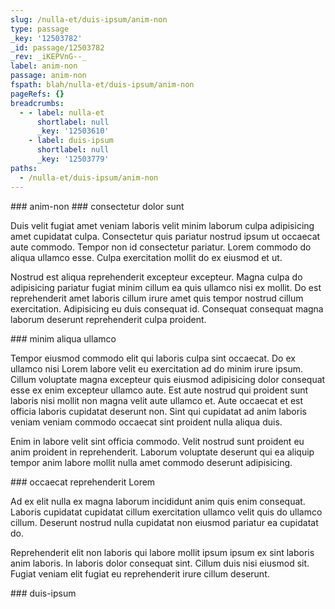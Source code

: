 ```yaml
---
slug: /nulla-et/duis-ipsum/anim-non
type: passage
_key: '12503782'
_id: passage/12503782
_rev: _iKEPVnG--_
label: anim-non
passage: anim-non
fspath: blah/nulla-et/duis-ipsum/anim-non
pageRefs: {}
breadcrumbs:
  - - label: nulla-et
      shortlabel: null
      _key: '12503610'
    - label: duis-ipsum
      shortlabel: null
      _key: '12503779'
paths:
  - /nulla-et/duis-ipsum/anim-non
---
```


<NuggetArea>
<Passage slug="/nulla-et/duis-ipsum/anim-non" type="passage" _key="12503782" _id="passage/12503782" _rev="_iKEPVnG--_" label="anim-non" passage="anim-non" fspath="blah/nulla-et/duis-ipsum/anim-non" paths="/nulla-et/duis-ipsum/anim-non">
<NuggetBody>
### anim-non

</NuggetBody>
<Breadcrumbs>
<Crumbs>
<Crumb _key="12503610" label="nulla-et" /><Crumb _key="12503779" label="duis-ipsum" />
</Crumbs>
</Breadcrumbs>
</Passage>

<NuggetsInbound>
</NuggetsInbound>
<NuggetsOutbound>
<Nugget direction="outbound" type="nugget" _key="324eb091-74fa-40ba-9147-5ca049d4e020" _id="nugget/324eb091-74fa-40ba-9147-5ca049d4e020" _rev="_iKEPVnK---" fspath="blah/nulla-et/duis-ipsum/anim-non/consectetur-dolor-sunt.md" label="consectetur dolor sunt" paths="/nulla-et/duis-ipsum/anim-non/consectetur-dolor-sunt" slug="/nulla-et/duis-ipsum/anim-non/consectetur-dolor-sunt">
<NuggetBody>
### consectetur dolor sunt

Duis velit fugiat amet veniam laboris velit minim laborum culpa adipisicing amet cupidatat culpa. Consectetur quis pariatur nostrud ipsum ut occaecat aute commodo. Tempor non id consectetur pariatur. Lorem commodo do aliqua ullamco esse. Culpa exercitation mollit do ex eiusmod et ut.

Nostrud est aliqua reprehenderit excepteur excepteur. Magna culpa do adipisicing pariatur fugiat minim cillum ea quis ullamco nisi ex mollit. Do est reprehenderit amet laboris cillum irure amet quis tempor nostrud cillum exercitation. Adipisicing eu duis consequat id. Consequat consequat magna laborum deserunt reprehenderit culpa proident.

</NuggetBody>
</Nugget>

<Nugget direction="outbound" type="nugget" _key="add84f6a-1ecb-48f1-918c-90936a05ee90" _id="nugget/add84f6a-1ecb-48f1-918c-90936a05ee90" _rev="_iKEPVnK--_" fspath="blah/nulla-et/duis-ipsum/anim-non/minim-aliqua-ullamco.md" label="minim aliqua ullamco" paths="/nulla-et/duis-ipsum/anim-non/minim-aliqua-ullamco" slug="/nulla-et/duis-ipsum/anim-non/minim-aliqua-ullamco">
<NuggetBody>
### minim aliqua ullamco

Tempor eiusmod commodo elit qui laboris culpa sint occaecat. Do ex ullamco nisi Lorem labore velit eu exercitation ad do minim irure ipsum. Cillum voluptate magna excepteur quis eiusmod adipisicing dolor consequat esse ex enim excepteur ullamco aute. Est aute nostrud qui proident sunt laboris nisi mollit non magna velit aute ullamco et. Aute occaecat et est officia laboris cupidatat deserunt non. Sint qui cupidatat ad anim laboris veniam veniam commodo occaecat sint proident nulla aliqua duis.

Enim in labore velit sint officia commodo. Velit nostrud sunt proident eu anim proident in reprehenderit. Laborum voluptate deserunt qui ea aliquip tempor anim labore mollit nulla amet commodo deserunt adipisicing.

</NuggetBody>
</Nugget>

<Nugget direction="outbound" type="nugget" _key="f34d5775-5dda-4c1b-b3f7-0a189f73c23e" _id="nugget/f34d5775-5dda-4c1b-b3f7-0a189f73c23e" _rev="_iKEPVnK--A" fspath="blah/nulla-et/duis-ipsum/anim-non/occaecat-reprehenderit-lorem.md" label="occaecat reprehenderit Lorem" paths="/nulla-et/duis-ipsum/anim-non/occaecat-reprehenderit-lorem" slug="/nulla-et/duis-ipsum/anim-non/occaecat-reprehenderit-lorem">
<NuggetBody>
### occaecat reprehenderit Lorem

Ad ex elit nulla ex magna laborum incididunt anim quis enim consequat. Laboris cupidatat cupidatat cillum exercitation ullamco velit quis do ullamco cillum. Deserunt nostrud nulla cupidatat non eiusmod pariatur ea cupidatat do.

Reprehenderit elit non laboris qui labore mollit ipsum ipsum ex sint laboris anim laboris. In laboris dolor consequat sint. Cillum duis nisi eiusmod sit. Fugiat veniam elit fugiat eu reprehenderit irure cillum deserunt.

</NuggetBody>
</Nugget>

</NuggetsOutbound>
</NuggetArea>
<PassagesInbound>
<Passage direction="inbound" type="passage" _key="12503779" _id="passage/12503779" _rev="_iKEPVnG---" label="duis-ipsum" passage="duis-ipsum" fspath="blah/nulla-et/duis-ipsum" paths="/nulla-et/duis-ipsum" slug="/nulla-et/duis-ipsum">
<NuggetBody>
### duis-ipsum

</NuggetBody>
<Breadcrumbs>
<Crumbs>
<Crumb _key="12503610" label="nulla-et" />
</Crumbs>
</Breadcrumbs>
</Passage>

</PassagesInbound>
<PassagesOutbound>
</PassagesOutbound>